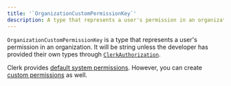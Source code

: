 ```yaml
---
title: '`OrganizationCustomPermissionKey`'
description: A type that represents a user's permission in an organization.
---
```


`OrganizationCustomPermissionKey` is a type that represents a user's permission in an organization. It will be string unless the developer has provided their own types through [`ClerkAuthorization`](/docs/guides/custom-types#example-custom-roles-and-permissions).

Clerk provides [default system permissions](/docs/organizations/roles-permissions#system-permissions). However, you can create [custom permissions](/docs/organizations/create-roles-permissions#create-a-new-permission-for-your-organization) as well.
